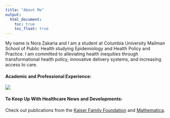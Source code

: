 ```yaml
---
title: "About Me"
output: 
  html_document:
    toc: true
    toc_float: true
---
```


My name is Nora Zakaria and I am a student at Columbia University Mailman School of Public Health studying Epidemiology and Health Policy and Practice. I am committed to alleviating health inequities through transformational health policy, innovative delivery systems, and increasing access to care. 

#### Academic and Professional Experience:
![](images/Nora Zakaria Data Science Resume.jpg)

#### To Keep Up With Healthcare News and Developments:
Check out publications from the [Kaiser Family Foundation](https://www.kff.org) and [Mathematica](https://www.mathematica.org/evidence/publications#sort=%40fmprcomputedcontentdate66491%20descending).

